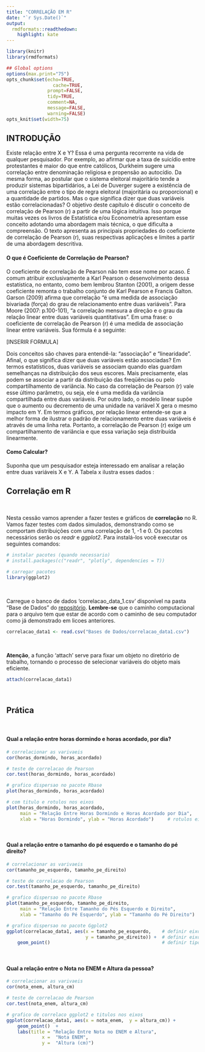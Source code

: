 ```yaml
---
title: "CORRELAÇÃO EM R"
date: "`r Sys.Date()`"
output:
  rmdformats::readthedown:
    highlight: kate
---
```



```r
library(knitr)
library(rmdformats)

## Global options
options(max.print="75")
opts_chunk$set(echo=TRUE,
	             cache=TRUE,
               prompt=FALSE,
               tidy=TRUE,
               comment=NA,
               message=FALSE,
               warning=FALSE)
opts_knit$set(width=75)
```


## **INTRODUÇÃO**

Existe relação entre X e Y? Essa é uma pergunta recorrente na vida de qualquer pesquisador. Por exemplo, ao afirmar que a taxa de suicídio entre protestantes é maior do que entre católicos, Durkheim sugere uma correlação entre denominação religiosa e propensão ao autocídio. Da mesma forma, ao postular que o sistema eleitoral majoritário tende a produzir sistemas bipartidários, a Lei de Duverger sugere a existência de uma correlação entre o tipo de regra eleitoral (majoritária ou proporcional) e a quantidade de partidos. Mas o que significa dizer que duas variáveis estão correlacionadas? O objetivo deste capítulo é discutir o conceito de correlação de Pearson (r) a partir de uma lógica intuitiva. Isso porque muitas vezes os livros de Estatística e/ou Econometria apresentam esse conceito adotando uma abordagem mais técnica, o que dificulta a compreensão. O texto apresenta as principais propriedades do coeficiente de correlação de Pearson (r), suas respectivas aplicações e limites a partir de uma abordagem descritiva.

#### **O que é Coeficiente de Correlação de Pearson?**
O coeficiente de correlação de Pearson não tem esse nome por acaso. É comum atribuir exclusivamente a Karl Pearson o desenvolvimento dessa estatística, no entanto, como bem lembrou Stanton (2001), a origem desse coeficiente remonta o trabalho conjunto de Karl Pearson e Francis Galton. Garson (2009) afirma que correlação “é uma medida de associação bivariada (força) do grau de relacionamento entre duas variáveis”. Para Moore (2007: p.100-101), “a correlação mensura a direção e o grau da relação linear entre duas variáveis quantitativas”. Em uma frase: o coeficiente de correlação de Pearson (r) é uma medida de associação linear entre variáveis. Sua fórmula é a seguinte:

[INSERIR FORMULA]

Dois conceitos são chaves para entendê-la: “associação” e “linearidade”. Afinal, o que significa dizer que duas variáveis estão associadas? Em termos estatísticos, duas variáveis se associam quando elas guardam semelhanças na distribuição dos seus escores. Mais precisamente, elas podem se associar a partir da distribuição das freqüências ou pelo compartilhamento de variância. No caso da correlação de Pearson (r) vale esse último parâmetro, ou seja, ele é uma medida da variância compartilhada entre duas variáveis. Por outro lado, o modelo linear supõe que o aumento ou decremento de uma unidade na variável X gera o mesmo impacto em Y. Em termos gráficos, por relação linear entende-se que a melhor forma de ilustrar o padrão de relacionamento entre duas variáveis é através de uma linha reta. Portanto, a correlação de Pearson (r) exige um compartilhamento de variância e que essa variação seja distribuída linearmente.

#### **Como Calcular?**
Suponha que um pesquisador esteja interessado em analisar a relação entre duas variáveis X e Y. A Tabela x ilustra esses dados :



## **Correlação em R**

<br>

Nesta cessão vamos aprender a fazer testes e gráficos de **correlação** no R. Vamos fazer testes com dados simulados, demonstrando como se comportam distribuições com uma correlação de 1, -1 e 0. Os pacotes necessários serão os *readr* e *ggplot2*. Para instalá-los você executar os seguintes comandos:


```r
# instalar pacotes (quando necessario)
# install.packages(c("readr", "plotly", dependencies = T))
                 
# carregar pacotes
library(ggplot2)
```

</br>

Carregue o banco de dados ‘correlacao_data_1.csv’ disponível na pasta "Base de Dados" do [repositório](https://github.com/claudioalvesmonteiro/caminho-analisequanti). **Lembre-se** que o caminho computacional para o arquivo tem que estar de acordo com o caminho de seu computador como já demonstrado em licoes anteriores.

```r
correlacao_data1 <- read.csv("Bases de Dados/correlacao_data1.csv")
```

</br>

**Atenção**, a função 'attach' serve para fixar um objeto no diretório de trabalho, tornando o processo de selecionar variáveis do objeto mais eficiente.

```r
attach(correlacao_data1)

```

</br>

## **Prática**

</br>

#### **Qual a relação entre horas dormindo e horas acordado, por dia?**

```r
# correlacionar as varivaeis
cor(horas_dormindo, horas_acordado)

# teste de correlacao de Pearson
cor.test(horas_dormindo, horas_acordado)

# grafico dispersao no pacote Rbase
plot(horas_dormindo, horas_acordado)

# com titulo e rotulos nos eixos
plot(horas_dormindo, horas_acordado,
     main = "Relação Entre Horas Dormindo e Horas Acordado por Dia",     # titulo do grafico
     xlab = "Horas Dormindo", ylab = "Horas Acordado")     # rotulos eixos x e y
```

<br>

#### **Qual a relação entre o tamanho do pé esquerdo e o tamanho do pé direito?**


```r
# correlacionar as varivaeis
cor(tamanho_pe_esquerdo, tamanho_pe_direito)

# teste de correlacao de Pearson
cor.test(tamanho_pe_esquerdo, tamanho_pe_direito)

# grafico dispersao no pacote Rbase
plot(tamanho_pe_esquerdo, tamanho_pe_direito,
     main = "Relação Entre Tamanho do Pés Esquerdo e Direito", 
     xlab = "Tamanho do Pé Esquerdo", ylab = "Tamanho do Pé Direito")  

# grafico dispersao no pacote Ggplot2
ggplot(correlacao_data1, aes(x = tamanho_pe_esquerdo,    # definir eixo X
                             y = tamanho_pe_direito)) +  # definir eixo Y
    geom_point()                                         # definir tipo de 'geom'

```

</br>

#### **Qual a relação entre o Nota no ENEM e Altura da pessoa?**

```r
# correlacionar as varivaeis
cor(nota_enem, altura_cm)

# teste de correlacao de Pearson
cor.test(nota_enem, altura_cm)

# grafico de correlaco ggplot2 e titulos nos eixos
ggplot(correlacao_data1, aes(x = nota_enem,  y = altura_cm)) + 
    geom_point()  +
    labs(title = "Relação Entre Nota no ENEM e Altura",
             x =  "Nota ENEM",
             y =  "Altura (cm)")

```
